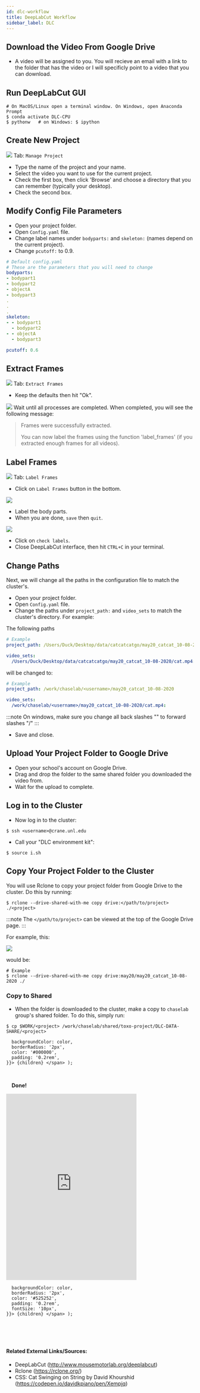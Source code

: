 ```yaml
---
id: dlc-workflow
title: DeepLabCut Workflow
sidebar_label: DLC
---
```


## Download the Video From Google Drive

- A video will be assigned to you.  You will recieve an email with a link to the folder that has the video or I will specificly point to a video that you can download.

## Run DeepLabCut GUI

```shell
# On MacOS/Linux open a terminal window. On Windows, open Anaconda Prompt
$ conda activate DLC-CPU
$ pythonw	# on Windows: $ ipython
```

## Create New Project

![](https://i.ibb.co/WfgkVV2/712bdb7d6882.png)
Tab: `Manage Project`
- Type the name of the project and your name.
- Select the video you want to use for the current project.
- Check the first box, then click 'Browse' and choose a directory that you can remember (typically your desktop).
- Check the second box.

## Modify Config File Parameters

- Open your project folder.
- Open `Config.yaml` file.
- Change label names under `bodyparts:` and `skeleton:` (names depend on the current project).
- Change `pcutoff:` to 0.9.

```yaml
# Default config.yaml
# These are the parameters that you will need to change
bodyparts:
- bodypart1
- bodypart2
- objectA
- bodypart3
.
.
.
skeleton:
- - bodypart1
  - bodypart2
- - objectA
  - bodypart3

pcutoff: 0.6
```

## Extract Frames

![](https://i.ibb.co/2nycs1B/9df618f6dbff.png)
Tab: `Extract Frames`
- Keep the defaults then hit "Ok".

![](https://i.ibb.co/wrFDjJ8/8528c491a949.png)
Wait until all processes are completed.  When completed, you will see the following message:

> Frames were successfully extracted.
>
> You can now label the frames using the function 'label_frames' (if you extracted enough frames for all videos).

## Label Frames

![](https://i.ibb.co/y41bsBB/29fe1bd90610.png)
Tab: `Label Frames`
- Click on `Label Frames` button in the bottom.

![](https://i.ibb.co/rsp2vwG/593f8d070614.png)

- Label the body parts.
- When you are done, `save` then `quit`.

![](https://i.ibb.co/y41bsBB/29fe1bd90610.png)
- Click on `check labels`.
- Close DeepLabCut interface, then hit `CTRL+C` in your terminal.


## Change Paths

Next, we will change all the paths in the configuration file to match the cluster's.
- Open your project folder.
- Open `Config.yaml` file.
- Change the paths under `project_path:` and `video_sets` to match the cluster's directory.  For example:

The following paths
```yaml
# Example
project_path: /Users/Duck/Desktop/data/catcatcatgo/may20_catcat_10-08-2020

video_sets:
  /Users/Duck/Desktop/data/catcatcatgo/may20_catcat_10-08-2020/cat.mp4:
```

will be changed to:
```yaml
# Example
project_path: /work/chaselab/<username>/may20_catcat_10-08-2020

video_sets:
  /work/chaselab/<username>/may20_catcat_10-08-2020/cat.mp4:
```

:::note
On windows, make sure you change all back slashes "\" to forward slashes "/"
:::

- Save and close.


## Upload Your Project Folder to Google Drive

- Open your school's account on Google Drive.
- Drag and drop the folder to the same shared folder you downloaded the video from.
- Wait for the upload to complete.


## Log in to the Cluster

- Now log in to the cluster:

```shell
$ ssh <username>@crane.unl.edu
```

- Call your "DLC environment kit":
```shell
$ source i.sh
```

## Copy Your Project Folder to the Cluster

You will use Rclone to copy your project folder from Google Drive to the cluster.  Do this by running:

```shell
$ rclone --drive-shared-with-me copy drive:</path/to/project> ./<project>
```

:::note
The `</path/to/project>` can be viewed at the top of the Google Drive page.
:::

For example, this:

![](https://i.ibb.co/7nFK8r3/01f91b410257.png)

would be:

```shell
# Example
$ rclone --drive-shared-with-me copy drive:may20/may20_catcat_10-08-2020 ./
```


### Copy to Shared
- When the folder is downloaded to the cluster, make a copy to `chaselab` group's shared folder.  To do this, simply run:

```shell
$ cp $WORK/<project> /work/chaselab/shared/toxo-project/DLC-DATA-SHARE/<project>
```

      backgroundColor: color,
      borderRadius: '2px',
      color: '#000000',
      padding: '0.2rem',
    }}> {children} </span> );

<br />


&nbsp;&nbsp;<Highlight color="#FAE000"><strong>&nbsp;&nbsp;Done!&nbsp;&nbsp;&nbsp;</strong></Highlight>

<iframe src="https://toxoproject.com/wp-content/uploads/2020/07/cat_swinging.html" scrolling="no" frameborder="0" height="500px" width="350px"></iframe>


      backgroundColor: color,
      borderRadius: '2px',
      color: '#525252',
      padding: '0.2rem',
      fontSize: '10px',
    }}> {children} </span> );

<br />
<br />
<br />


#### Related External Links/Sources:
* DeepLabCut (http://www.mousemotorlab.org/deeplabcut)
* Rclone (https://rclone.org/)
* CSS: Cat Swinging on String by David Khourshid (https://codepen.io/davidkpiano/pen/Xempjq)
